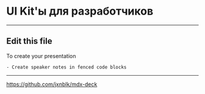 
<Head>
  <title>UI kits</title>
</Head>

# UI Kit'ы для разработчиков

---

## Edit this file

To create your presentation

```notes
- Create speaker notes in fenced code blocks
```

---

<https://github.com/jxnblk/mdx-deck>
